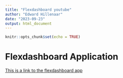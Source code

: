 ```yaml
---
title: "Flexdashboard youtube"
author: "Edward Hillenaar"
date: "2023-09-23"
output: html_document
---
```


```r
knitr::opts_chunk$set(echo = TRUE)
```

# Flexdashboard Application

[This is a link to the flexdashboard app](https://edwardhill.shinyapps.io/dashboard/)

